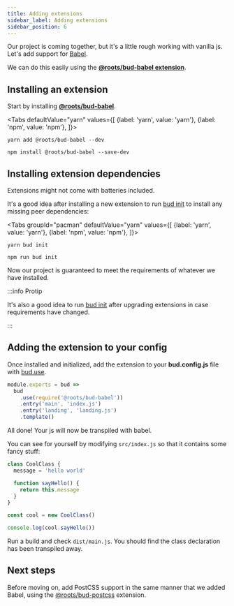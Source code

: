 ```yaml
---
title: Adding extensions
sidebar_label: Adding extensions
sidebar_position: 6
---
```



Our project is coming together, but it's a little rough working with vanilla js. Let's add support for [Babel](https://babeljs.io/docs/en/#babel-is-a-javascript-compiler).

We can do this easily using the [**@roots/bud-babel extension**](/extensions/bud-babel).

## Installing an extension

Start by installing [**@roots/bud-babel**](/extensions/bud-babel).

<Tabs
  defaultValue="yarn"
  values={[
    {label: 'yarn', value: 'yarn'},
    {label: 'npm', value: 'npm'},
  ]}>
  <TabItem value="yarn">

    yarn add @roots/bud-babel --dev

  </TabItem>
  <TabItem value="npm">

    npm install @roots/bud-babel --save-dev

  </TabItem>
</Tabs>

## Installing extension dependencies

Extensions might not come with batteries included.

It's a good idea after installing a new extension to run [bud init](/guides/bud-cli/bud-extensions#bud-extensionsinstall) to install any missing peer dependencies:

<Tabs
  groupId="pacman"
  defaultValue="yarn"
  values={[
    {label: 'yarn', value: 'yarn'},
    {label: 'npm', value: 'npm'},
  ]}>
  <TabItem value="yarn">

    yarn bud init

  </TabItem>
  <TabItem value="npm">

    npm run bud init

  </TabItem>
</Tabs>

Now our project is guaranteed to meet the requirements of whatever we have installed. 

:::info Protip

It's also a good idea to run [bud init](/guides/bud-cli/bud-extensions#bud-extensionsinstall) after upgrading extensions in case requirements have changed.

:::

## Adding the extension to your config

Once installed and initialized, add the extension to your **bud.config.js** file with [bud.use](/docs/bud.use).

```js {3} title='bud.config.js'
module.exports = bud => 
  bud
    .use(require('@roots/bud-babel'))
    .entry('main', 'index.js')
    .entry('landing', 'landing.js')
    .template()
```

All done! Your js will now be transpiled with babel.

You can see for yourself by modifying `src/index.js` so that it contains some fancy stuff:

```js title='src/index.js'
class CoolClass {
  message = 'hello world'

  function sayHello() {
    return this.message
  }
}

const cool = new CoolClass()

console.log(cool.sayHello())
```

Run a build and check `dist/main.js`. You should find the class declaration has been transpiled away.

## Next steps

Before moving on, add PostCSS support in the same manner that we added Babel, using the [@roots/bud-postcss](extensions/bud-postcss) extension.
